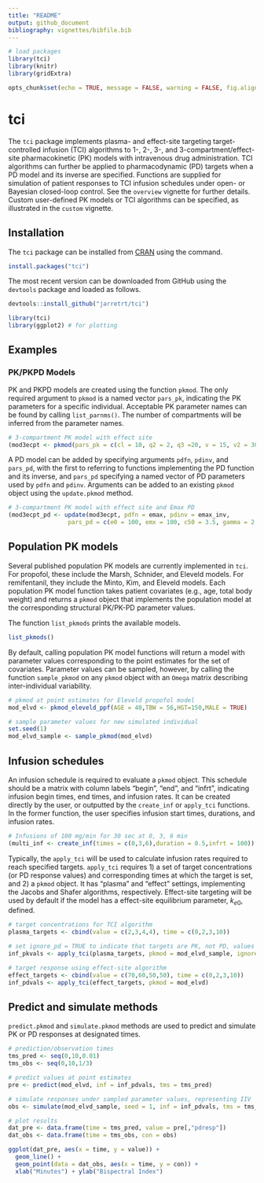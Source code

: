```yaml
---
title: "README"
output: github_document
bibliography: vignettes/bibfile.bib
---
```


```r
# load packages
library(tci)
library(knitr)
library(gridExtra)

opts_chunk$set(echo = TRUE, message = FALSE, warning = FALSE, fig.align="center")
```

# tci

The `tci` package implements plasma- and effect-site targeting target-controlled infusion (TCI) algorithms to 1-, 2-, 3-, and 3-compartment/effect-site pharmacokinetic (PK) models with intravenous drug administration. TCI algorithms can further be applied to pharmacodynamic (PD) targets when a PD model and its inverse are specified. Functions are supplied for simulation of patient responses to TCI infusion schedules under open- or Bayesian closed-loop control. See the `overview` vignette for further details. Custom user-defined PK models or TCI algorithms can be specified, as illustrated in the `custom` vignette. 

 
## Installation

The `tci` package can be installed from [CRAN](https://cran.rstudio.com/web/packages/tci/index.html) using the command. 

```r
install.packages("tci")
```

The most recent version can be downloaded from GitHub using the `devtools` package and loaded as follows. 

```r
devtools::install_github("jarretrt/tci")
```

```r
library(tci)
library(ggplot2) # for plotting
```


## Examples


### PK/PKPD Models

PK and PKPD models are created using the function `pkmod`. The only required argument to `pkmod` is a named vector `pars_pk`, indicating the PK parameters for a specific individual. Acceptable PK parameter names can be found by calling `list_parnms()`. The number of compartments will be inferred from the parameter names. 

```r
# 3-compartment PK model with effect site
(mod3ecpt <- pkmod(pars_pk = c(cl = 10, q2 = 2, q3 =20, v = 15, v2 = 30, v3 = 50, ke0 = 1.2)))
```

A PD model can be added by specifying arguments `pdfn`, `pdinv`, and `pars_pd`, with the first to referring to functions implementing the PD function and its inverse, and `pars_pd` specifying a named vector of PD parameters used by `pdfn` and `pdinv`. Arguments can be added to an existing `pkmod` object using the `update.pkmod` method.

```r
# 3-compartment PK model with effect site and Emax PD 
(mod3ecpt_pd <- update(mod3ecpt, pdfn = emax, pdinv = emax_inv, 
                 pars_pd = c(e0 = 100, emx = 100, c50 = 3.5, gamma = 2.2)))
```


## Population PK models

Several published population PK models are currently implemented in `tci`. For propofol, these include the Marsh, Schnider, and Eleveld models. For remifentanil, they include the Minto, Kim, and Eleveld models. Each population PK model function takes patient covariates (e.g., age, total body weight) and returns a `pkmod` object that implements the population model at the corresponding structural PK/PK-PD parameter values. 

The function `list_pkmods` prints the available models. 

```r
list_pkmods()
```

By default, calling population PK model functions will return a model with parameter values corresponding to the point estimates for the set of covariates. Parameter values can be sampled, however, by calling the function `sample_pkmod` on any `pkmod` object with an `Omega` matrix describing inter-individual variability.

```r
# pkmod at point estimates for Eleveld propofol model
mod_elvd <- pkmod_eleveld_ppf(AGE = 40,TBW = 56,HGT=150,MALE = TRUE)

# sample parameter values for new simulated individual
set.seed(1)
mod_elvd_sample <- sample_pkmod(mod_elvd)
```


## Infusion schedules

An infusion schedule is required to evaluate a `pkmod` object. This schedule should be a matrix with column labels "begin", "end", and "infrt", indicating infusion begin times, end times, and infusion rates. It can be created directly by the user, or outputted by the `create_inf` or `apply_tci` functions. In the former function, the user specifies infusion start times, durations, and infusion rates. 

```r
# Infusions of 100 mg/min for 30 sec at 0, 3, 6 min
(multi_inf <- create_inf(times = c(0,3,6),duration = 0.5,infrt = 100))
```

Typically, the `apply_tci` will be used to calculate infusion rates required to reach specified targets. `apply_tci` requires 1) a set of target concentrations (or PD response values) and corresponding times at which the target is set, and 2) a `pkmod` object. It has "plasma" and "effect" settings, implementing the Jacobs and Shafer algorithms, respectively. Effect-site targeting will be used by default if the model has a effect-site equilibrium parameter, $k_{e0}$, defined.

```r
# target concentrations for TCI algorithm
plasma_targets <- cbind(value = c(2,3,4,4), time = c(0,2,3,10))

# set ignore_pd = TRUE to indicate that targets are PK, not PD, values
inf_pkvals <- apply_tci(plasma_targets, pkmod = mod_elvd_sample, ignore_pd = TRUE)

# target response using effect-site algorithm
effect_targets <- cbind(value = c(70,60,50,50), time = c(0,2,3,10))
inf_pdvals <- apply_tci(effect_targets, pkmod = mod_elvd)
```


## Predict and simulate methods

`predict.pkmod` and `simulate.pkmod` methods are used to predict and simulate PK or PD responses at designated times.  


```r
# prediction/observation times
tms_pred <- seq(0,10,0.01)
tms_obs <- seq(0,10,1/3)

# predict values at point estimates
pre <- predict(mod_elvd, inf = inf_pdvals, tms = tms_pred)

# simulate responses under sampled parameter values, representing IIV
obs <- simulate(mod_elvd_sample, seed = 1, inf = inf_pdvals, tms = tms_obs)

# plot results
dat_pre <- data.frame(time = tms_pred, value = pre[,"pdresp"])
dat_obs <- data.frame(time = tms_obs, con = obs)

ggplot(dat_pre, aes(x = time, y = value)) + 
  geom_line() + 
  geom_point(data = dat_obs, aes(x = time, y = con)) +
  xlab("Minutes") + ylab("Bispectral Index")
```







